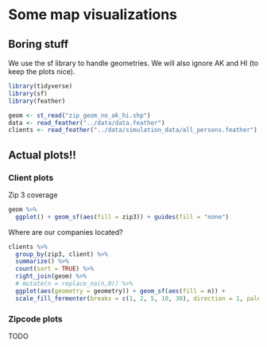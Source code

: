 # Some map visualizations

## Boring stuff

We use the sf library to handle geometries. We will also ignore AK and HI (to keep the plots nice).
```r
library(tidyverse)
library(sf)
library(feather)

geom <- st_read("zip_geom_no_ak_hi.shp")
data <- read_feather("../data/data.feather")
clients <- read_feather("../data/simulation_data/all_persons.feather")
```
## Actual plots!!
### Client plots
Zip 3 coverage
```r
geom %>%
  ggplot() + geom_sf(aes(fill = zip3)) + guides(fill = "none")
```

Where are our companies located?
```r
clients %>%
  group_by(zip3, client) %>%
  summarize() %>%
  count(sort = TRUE) %>%
  right_join(geom) %>%
  # mutate(n = replace_na(n,0)) %>%
  ggplot(aes(geometry = geometry)) + geom_sf(aes(fill = n)) +
  scale_fill_fermenter(breaks = c(1, 2, 5, 10, 30), direction = 1, palette = "PuRd", na.value = "white")
```

### Zipcode plots
TODO
